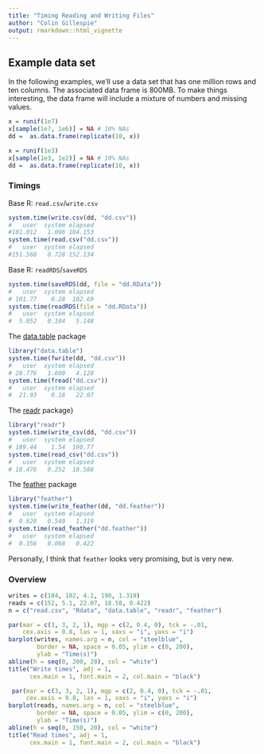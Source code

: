 ```yaml
---
title: "Timing Reading and Writing Files"
author: "Colin Gillespie"
output: rmarkdown::html_vignette
---
```

<!--
%\VignetteEngine{knitr::rmarkdown}
%\VignetteIndexEntry{Timing Reading and Writing Files}
-->

## Example data set

In the following examples, we'll use a data set that has one million rows and
ten columns. The associated data frame is $800$MB. To make things interesting,
the data frame will include a mixture of numbers and missing values.

```r
x = runif(1e7)
x[sample(1e7, 1e6)] = NA # 10% NAs
dd =  as.data.frame(replicate(10, x))
```


```r
x = runif(1e3)
x[sample(1e3, 1e2)] = NA # 10% NAs
dd =  as.data.frame(replicate(10, x))
```

### Timings

Base R: `read.csv`/`write.csv`

```r
system.time(write.csv(dd, "dd.csv"))
#   user  system elapsed 
#101.012   1.096 104.153 
system.time(read.csv("dd.csv"))
#   user  system elapsed 
#151.568   0.728 152.134 
```

Base R: `readRDS`/`saveRDS`
  
```r
system.time(saveRDS(dd, file = "dd.RData"))
#   user  system elapsed 
# 101.77    0.28  102.69 
system.time(readRDS(file = "dd.RData"))
#   user  system elapsed 
#  5.052   0.104   5.148 
```

The [data.table](https://github.com/Rdatatable/data.table/wiki) package

```r
library("data.table")
system.time(fwrite(dd, "dd.csv"))
#   user  system elapsed 
# 28.776   1.600   4.128 
system.time(fread("dd.csv"))
#   user  system elapsed 
#  21.93    0.18   22.07 
```
The [readr](https://github.com/hadley/readr) package}
```r
library("readr")
system.time(write_csv(dd, "dd.csv"))
#   user  system elapsed 
# 189.44    1.54  190.77 
system.time(read_csv("dd.csv"))
#   user  system elapsed 
# 18.476   0.252  18.588 
```

The [feather](https://github.com/wesm/feather) package
```r
library("feather")
system.time(write_feather(dd, "dd.feather"))
#   user  system elapsed 
#  0.620   0.540   1.319 
system.time(read_feather("dd.feather"))
#   user  system elapsed 
#  0.356   0.068   0.422 
```
Personally, I think that `feather` looks very promising, but is very new.

### Overview

```r
writes = c(104, 102, 4.1, 190, 1.319)
reads = c(152, 5.1, 22.07, 18.58, 0.422)
n = c("read.csv", "Rdata", "data.table", "readr", "feather")

par(mar = c(3, 3, 2, 1), mgp = c(2, 0.4, 0), tck = -.01,
    cex.axis = 0.8, las = 1, xaxs = "i", yaxs = "i")
barplot(writes, names.arg = n, col = "steelblue", 
        border = NA, space = 0.05, ylim = c(0, 200), 
        ylab = "Time(s)")
abline(h = seq(0, 200, 20), col = "white")
title("Write times", adj = 1, 
      cex.main = 1, font.main = 2, col.main = "black")

 par(mar = c(3, 3, 2, 1), mgp = c(2, 0.4, 0), tck = -.01,
     cex.axis = 0.8, las = 1, xaxs = "i", yaxs = "i")
barplot(reads, names.arg = n, col = "steelblue", 
        border = NA, space = 0.05, ylim = c(0, 200), 
        ylab = "Time(s)")
abline(h = seq(0, 150, 20), col = "white")
title("Read times", adj = 1, 
      cex.main = 1, font.main = 2, col.main = "black")
```
